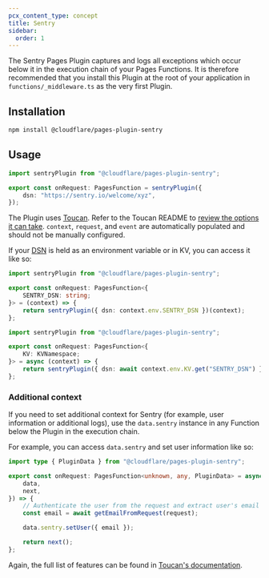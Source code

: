 ```yaml
---
pcx_content_type: concept
title: Sentry
sidebar:
  order: 1
---
```


The Sentry Pages Plugin captures and logs all exceptions which occur below it in the execution chain of your Pages Functions. It is therefore recommended that you install this Plugin at the root of your application in `functions/_middleware.ts` as the very first Plugin.

## Installation

```sh
npm install @cloudflare/pages-plugin-sentry
```

## Usage

```typescript
import sentryPlugin from "@cloudflare/pages-plugin-sentry";

export const onRequest: PagesFunction = sentryPlugin({
	dsn: "https://sentry.io/welcome/xyz",
});
```

The Plugin uses [Toucan](https://github.com/robertcepa/toucan-js). Refer to the Toucan README to [review the options it can take](https://github.com/robertcepa/toucan-js#other-options). `context`, `request`, and `event` are automatically populated and should not be manually configured.

If your [DSN](https://docs.sentry.io/product/sentry-basics/dsn-explainer/) is held as an environment variable or in KV, you can access it like so:

```typescript
import sentryPlugin from "@cloudflare/pages-plugin-sentry";

export const onRequest: PagesFunction<{
	SENTRY_DSN: string;
}> = (context) => {
	return sentryPlugin({ dsn: context.env.SENTRY_DSN })(context);
};
```

```typescript
import sentryPlugin from "@cloudflare/pages-plugin-sentry";

export const onRequest: PagesFunction<{
	KV: KVNamespace;
}> = async (context) => {
	return sentryPlugin({ dsn: await context.env.KV.get("SENTRY_DSN") })(context);
};
```

### Additional context

If you need to set additional context for Sentry (for example, user information or additional logs), use the `data.sentry` instance in any Function below the Plugin in the execution chain.

For example, you can access `data.sentry` and set user information like so:

```typescript
import type { PluginData } from "@cloudflare/pages-plugin-sentry";

export const onRequest: PagesFunction<unknown, any, PluginData> = async ({
	data,
	next,
}) => {
	// Authenticate the user from the request and extract user's email address
	const email = await getEmailFromRequest(request);

	data.sentry.setUser({ email });

	return next();
};
```

Again, the full list of features can be found in [Toucan's documentation](https://github.com/robertcepa/toucan-js#features).
